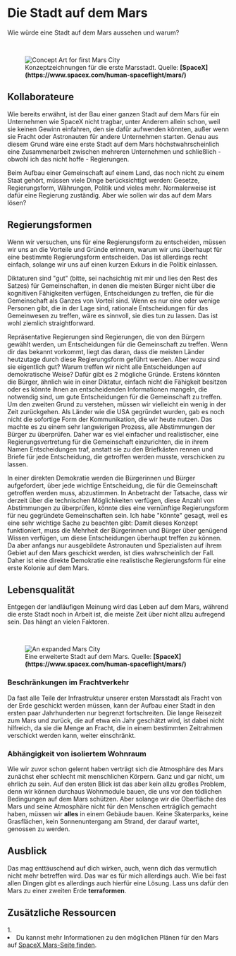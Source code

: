 
# Die Stadt auf dem Mars
Wie würde eine Stadt auf dem Mars aussehen und warum?

<br />
<figure>
<Image src={require(".//../../../resources/images/basebuild3.jpg")} alt="Concept Art for first Mars City" />
<figcaption style={{ color: "rgb(156, 156, 156)", fontSize: "14px", marginTop: "2px" }}>Konzeptzeichnungen für die erste Marsstadt. Quelle: <strong>[SpaceX](https://www.spacex.com/human-spaceflight/mars/)</strong></figcaption>
</figure>

## Kollaborateure
Wie bereits erwähnt, ist der Bau einer ganzen Stadt auf dem Mars für ein Unternehmen wie SpaceX nicht tragbar, unter Anderem allein schon, weil sie keinen Gewinn einfahren, den sie dafür aufwenden könnten, außer wenn sie Fracht oder Astronauten für andere Unternehmen starten. Genau aus diesem Grund wäre eine erste Stadt auf dem Mars höchstwahrscheinlich eine Zusammenarbeit zwischen mehreren Unternehmen und schließlich - obwohl ich das nicht hoffe - Regierungen.

Beim Aufbau einer Gemeinschaft auf einem Land, das noch nicht zu einem Staat gehört, müssen viele Dinge berücksichtigt werden: Gesetze, Regierungsform, Währungen, Politik und vieles mehr. Normalerweise ist dafür eine Regierung zuständig. Aber wie sollen wir das auf dem Mars lösen?

## Regierungsformen
Wenn wir versuchen, uns für eine Regierungsform zu entscheiden, müssen wir uns an die Vorteile und Gründe erinnern, warum wir uns überhaupt für eine bestimmte Regierungsform entscheiden. Das ist allerdings recht einfach, solange wir uns auf einen kurzen Exkurs in die Politik einlassen.

Diktaturen sind "gut" (bitte, sei nachsichtig mit mir und lies den Rest des Satzes) für Gemeinschaften, in denen die meisten Bürger nicht über die kognitiven Fähigkeiten verfügen, Entscheidungen zu treffen, die für die Gemeinschaft als Ganzes von Vorteil sind. Wenn es nur eine oder wenige Personen gibt, die in der Lage sind, rationale Entscheidungen für das Gemeinwesen zu treffen, wäre es sinnvoll, sie dies tun zu lassen. Das ist wohl ziemlich straightforward.

Repräsentative Regierungen sind Regierungen, die von den Bürgern gewählt werden, um Entscheidungen für die Gemeinschaft zu treffen. Wenn dir das bekannt vorkommt, liegt das daran, dass die meisten Länder heutzutage durch diese Regierungsform geführt werden. Aber wozu sind sie eigentlich gut? Warum treffen wir nicht alle Entscheidungen auf demokratische Weise? Dafür gibt es 2 mögliche Gründe. Erstens könnten die Bürger, ähnlich wie in einer Diktatur, einfach nicht die Fähigkeit besitzen oder es könnte ihnen an entscheidenden Informationen mangeln, die notwendig sind, um gute Entscheidungen für die Gemeinschaft zu treffen. Um den zweiten Grund zu verstehen, müssen wir vielleicht ein wenig in der Zeit zurückgehen. Als Länder wie die USA gegründet wurden, gab es noch nicht die sofortige Form der Kommunikation, die wir heute nutzen. Das machte es zu einem sehr langwierigen Prozess, alle Abstimmungen der Bürger zu überprüfen. Daher war es viel einfacher und realistischer, eine Regierungsvertretung für die Gemeinschaft einzurichten, die in ihrem Namen Entscheidungen traf, anstatt sie zu den Briefkästen rennen und Briefe für jede Entscheidung, die getroffen werden musste, verschicken zu lassen.

In einer direkten Demokratie werden die Bürgerinnen und Bürger aufgefordert, über jede wichtige Entscheidung, die für die Gemeinschaft getroffen werden muss, abzustimmen. In Anbetracht der Tatsache, dass wir derzeit über die technischen Möglichkeiten verfügen, diese Anzahl von Abstimmungen zu überprüfen, könnte dies eine vernünftige Regierungsform für neu gegründete Gemeinschaften sein. Ich habe "könnte" gesagt, weil es eine sehr wichtige Sache zu beachten gibt: Damit dieses Konzept funktioniert, muss die Mehrheit der Bürgerinnen und Bürger über genügend Wissen verfügen, um diese Entscheidungen überhaupt treffen zu können. Da aber anfangs nur ausgebildete Astronauten und Spezialisten auf ihrem Gebiet auf den Mars geschickt werden, ist dies wahrscheinlich der Fall. Daher ist eine direkte Demokratie eine realistische Regierungsform für eine erste Kolonie auf dem Mars.

## Lebensqualität

Entgegen der landläufigen Meinung wird das Leben auf dem Mars, während die erste Stadt noch in Arbeit ist, die meiste Zeit über nicht allzu aufregend sein. Das hängt an vielen Faktoren.

<br />
<figure>
<Image src={require(".//../../../resources/images/basebuild4.jpg")} alt="An expanded Mars City" />
<figcaption style={{ color: "rgb(156, 156, 156)", fontSize: "14px", marginTop: "2px" }}>Eine erweiterte Stadt auf dem Mars. Quelle: <strong>[SpaceX](https://www.spacex.com/human-spaceflight/mars/)</strong></figcaption>
</figure>

### Beschränkungen im Frachtverkehr
Da fast alle Teile der Infrastruktur unserer ersten Marsstadt als Fracht von der Erde geschickt werden müssen, kann der Aufbau einer Stadt in den ersten paar Jahrhunderten nur begrenzt fortschreiten. Die lange Reisezeit zum Mars und zurück, die auf etwa ein Jahr geschätzt wird, ist dabei nicht hilfreich, da sie die Menge an Fracht, die in einem bestimmten Zeitrahmen verschickt werden kann, weiter einschränkt.

### Abhängigkeit von isoliertem Wohnraum
Wie wir zuvor schon gelernt haben verträgt sich die Atmosphäre des Mars zunächst eher schlecht mit menschlichen Körpern. Ganz und gar nicht, um ehrlich zu sein. Auf den ersten Blick ist das aber kein allzu großes Problem, denn wir können durchaus Wohnmodule bauen, die uns vor den tödlichen Bedingungen auf dem Mars schützen. Aber solange wir die Oberfläche des Mars und seine Atmosphäre nicht für den Menschen erträglich gemacht haben, müssen wir <strong>alles</strong> in einem Gebäude bauen. Keine Skaterparks, keine Grasflächen, kein Sonnenuntergang am Strand, der darauf wartet, genossen zu werden. 

## Ausblick

Das mag enttäuschend auf dich wirken, auch, wenn dich das vermutlich nicht mehr betreffen wird. Das war es für mich allerdings auch. Wie bei fast allen Dingen gibt es allerdings auch hierfür eine Lösung.
Lass uns dafür den Mars zu einer zweiten Erde <strong>terraformen</strong>.

<Analytics />


## Zusätzliche Ressourcen
<AdditionalResources>
  <div>
    <span>1. </span><li>Du kannst mehr Informationen zu den möglichen Plänen für den Mars auf <a href="https://www.spacex.com/human-spaceflight/mars/" target="_blank">SpaceX Mars-Seite finden</a>.</li>
  </div>
</AdditionalResources>